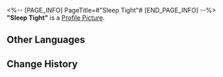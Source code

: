 <%-- [PAGE_INFO]
PageTitle=#"Sleep Tight"#
[END_PAGE_INFO] --%>
{{Item Infobox
|id          = 210115
|image       = Item Sleep Tight.png
|type        = Disk
|invCategory = Valuables
|rarity      = 3
|effect      = A record that can be played on the Express' phonograph. It might be a chance acquisition or a gift from someone else. All sorts of memories surge up when the music plays &mdash; the smiles, encounters, touches, and the excitement of battle. Maybe that is why people still collect records even as society rapidly advances.<br />The current record contains the track, "Sleep Tight."
|description = <br />''Dreams wind deep into the snowstorm, where the departed whisper softly.''
}}
'''"Sleep Tight"''' is a [[Profile Picture]].

==Other Languages==
{{Other Languages
|en   = "Sleep Tight"
|zhs  = 《酣眠》
|zht  = 〈酣眠〉
|ja   = 『熟睡』
|ko   = ≪단잠≫
|es   = Dulces sueños
|fr   = « Sleep Tight »
|ru   = Sleep Tight
|th   = "Sleep Tight"
|vi   = "Ngủ Say"
|de   = „Gute Nacht“
|id   = "Sleep Tight"
|pt   = "Sleep Tight"
}}

==Change History==
{{Change History|1.1}}